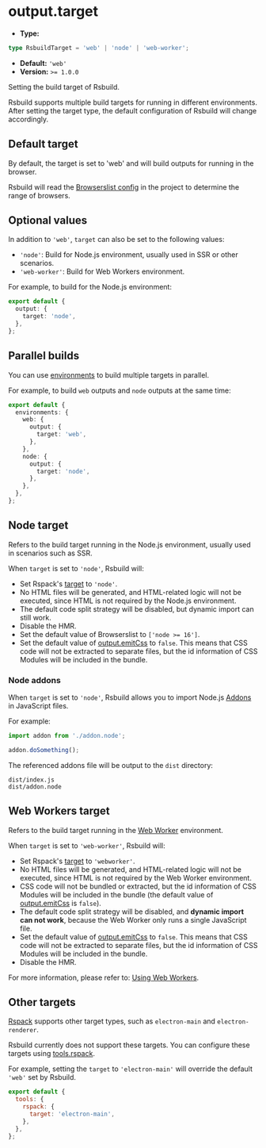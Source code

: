 # output.target

- **Type:**

```ts
type RsbuildTarget = 'web' | 'node' | 'web-worker';
```

- **Default:** `'web'`
- **Version:** `>= 1.0.0`

Setting the build target of Rsbuild.

Rsbuild supports multiple build targets for running in different environments. After setting the target type, the default configuration of Rsbuild will change accordingly.

## Default target

By default, the target is set to 'web' and will build outputs for running in the browser.

Rsbuild will read the [Browserslist config](https://github.com/browserslist/browserslist) in the project to determine the range of browsers.

## Optional values

In addition to `'web'`, `target` can also be set to the following values:

- `'node'`: Build for Node.js environment, usually used in SSR or other scenarios.
- `'web-worker'`: Build for Web Workers environment.

For example, to build for the Node.js environment:

```ts
export default {
  output: {
    target: 'node',
  },
};
```

## Parallel builds

You can use [environments](/config/environments) to build multiple targets in parallel.

For example, to build `web` outputs and `node` outputs at the same time:

```ts
export default {
  environments: {
    web: {
      output: {
        target: 'web',
      },
    },
    node: {
      output: {
        target: 'node',
      },
    },
  },
};
```

## Node target

Refers to the build target running in the Node.js environment, usually used in scenarios such as SSR.

When `target` is set to `'node'`, Rsbuild will:

- Set Rspack's [target](https://rspack.rs/config/target) to `'node'`.
- No HTML files will be generated, and HTML-related logic will not be executed, since HTML is not required by the Node.js environment.
- The default code split strategy will be disabled, but dynamic import can still work.
- Disable the HMR.
- Set the default value of Browserslist to `['node >= 16']`.
- Set the default value of [output.emitCss](/config/output/emit-css) to `false`. This means that CSS code will not be extracted to separate files, but the id information of CSS Modules will be included in the bundle.

### Node addons

When `target` is set to `'node'`, Rsbuild allows you to import Node.js [Addons](https://nodejs.org/api/addons.html) in JavaScript files.

For example:

```js title="src/index.js"
import addon from './addon.node';

addon.doSomething();
```

The referenced addons file will be output to the `dist` directory:

```
dist/index.js
dist/addon.node
```

## Web Workers target

Refers to the build target running in the [Web Worker](https://developer.mozilla.org/en-US/docs/Web/API/Web_Workers_API) environment.

When `target` is set to `'web-worker'`, Rsbuild will:

- Set Rspack's [target](https://rspack.rs/config/target) to `'webworker'`.
- No HTML files will be generated, and HTML-related logic will not be executed, since HTML is not required by the Web Worker environment.
- CSS code will not be bundled or extracted, but the id information of CSS Modules will be included in the bundle (the default value of [output.emitCss](/config/output/emit-css) is `false`).
- The default code split strategy will be disabled, and **dynamic import can not work**, because the Web Worker only runs a single JavaScript file.
- Set the default value of [output.emitCss](/config/output/emit-css) to `false`. This means that CSS code will not be extracted to separate files, but the id information of CSS Modules will be included in the bundle.
- Disable the HMR.

For more information, please refer to: [Using Web Workers](/guide/basic/web-workers).

## Other targets

[Rspack](https://rspack.rs/config/target) supports other target types, such as `electron-main` and `electron-renderer`.

Rsbuild currently does not support these targets. You can configure these targets using [tools.rspack](/config/tools/rspack).

For example, setting the `target` to `'electron-main'` will override the default `'web'` set by Rsbuild.

```js
export default {
  tools: {
    rspack: {
      target: 'electron-main',
    },
  },
};
```

